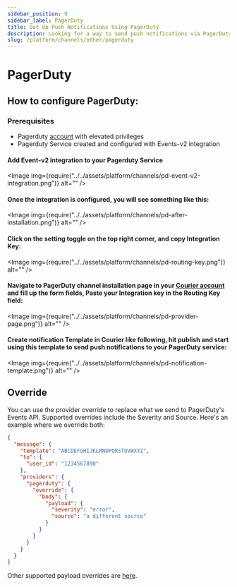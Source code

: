 ```yaml
---
sidebar_position: 9
sidebar_label: PagerDuty
title: Set Up Push Notifications Using PagerDuty
description: Looking for a way to send push notifications via PagerDuty? This step-by-step tutorial will show you how to integrate PagerDuty's API the easy way.
slug: /platform/channels/other/pagerduty
---
```



# PagerDuty

## How to configure PagerDuty:

### Prerequisites

- Pagerduty [account](https://www.pagerduty.com/sign-up/) with elevated privileges
- Pagerduty Service created and configured with Events-v2 integration

#### Add Event-v2 integration to your Pagerduty Service

<Image img={require("../../assets/platform/channels/pd-event-v2-integration.png")} alt="" />

#### Once the integration is configured, you will see something like this:

<Image img={require("../../assets/platform/channels/pd-after-installation.png")} alt="" />

#### Click on the setting toggle on the top right corner, and copy Integration Key:

<Image img={require("../../assets/platform/channels/pd-routing-key.png")} alt="" />

#### Navigate to PagerDuty channel installation page in your [Courier account](https://app.courier.com/channels/pagerduty) and fill up the form fields, Paste your Integration key in the Routing Key field:

<Image img={require("../../assets/platform/channels/pd-provider-page.png")} alt="" />

#### Create notification Template in Courier like following, hit publish and start using this template to send push notifications to your PagerDuty service:

<Image img={require("../../assets/platform/channels/pd-notification-template.png")} alt="" />

## Override

You can use the provider override to replace what we send to PagerDuty's Events API. Supported overrides include the Severity and Source. Here's an example where we override both:

```json title=JSON
{
  "message": {
    "template": "ABCDEFGHIJKLMNOPQRSTUVWXYZ",
    "to": {
      "user_id": "1234567890"
    },
    "providers": {
      "pagerduty": {
        "override": {
          "body": {
            "payload": {
              "severity": "error",
              "source": "a different source"
            }
          }
        }
      }
    }
  }
}
```

Other supported payload overrides are [here](https://v2.developer.pagerduty.com/docs/send-an-event-events-api-v2).
